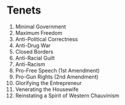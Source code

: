 
<SEO title="Tenets" />

# Tenets

1. Minimal Government
1. Maximum Freedom
1. Anti-Political Correctness
1. Anti-Drug War
1. Closed Borders
1. Anti-Racial Guilt
1. Anti-Racism
1. Pro-Free Speech (1st Amendment)
1. Pro-Gun Rights (2nd Amendment)
1. Glorifying the Entrepreneur
1. Venerating the Housewife
1. Reinstating a Spirit of Western Chauvinism
